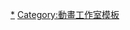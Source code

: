 {{Navbox
| name=Ufotable
| title=[[ufotable]]
| listclass = hlist
| titlestyle=background:#87ceeb
| groupstyle=background:#87ceeb

| group1=電視動畫
| list1=
* [[白色猎人|Weiß kreuz Glühen]]
* [[急救超人兵團]]
* {{link-ja|2X2忍傳|ニニンがシノブ伝}}
* [[雙戀 Alternative]]
* [[星際海盜]]
* [[校園烏托邦 學美向前衝！]]
* [[Fate/Zero]]
* [[空之境界|劇場版 空之境界]]
* [[Fate/stay night Unlimited Blade Works (电视动画)|Fate/stay night [Unlimited Blade Works]]]
* [[熱情傳奇|熱情傳奇～導師的黎明～]]
* [[噬神者|GOD EATER]]
* [[情热传说 the X|Tales of Zestiria the X]]
* [[刀劍亂舞|活擊 刀劍亂舞]]
* [[衛宮家今天的餐桌風景]]
* [[鬼滅之刃 竈門炭治郎 立志篇]]
* [[鬼滅之刃劇場版 無限列車篇|鬼滅之刃 無限列車篇]]
* [[鬼滅之刃 遊郭篇]]

| group2=OVA
| list2=
* [[發明工坊]]
* [[交響曲傳奇]]
* [[美食獵人TORIKO]]
* [[魚 (漫畫)|魚]]
* [[實乃里Scramble!]]
* [[百合星人奈緒子美眉]]

| group3=劇場版動畫
| list3=
* [[空之境界|劇場版 空之境界]]
* {{link-ja|櫻花的溫度|桜の温度}}
* [[空之境界|劇場版 空之境界 俯瞰風景3D]]
* [[Fate/Zero|Fate/Zero Cafe]]
* [[空之境界|劇場版 空之境界 未來福音]]
* [[空之境界|劇場版 空之境界 未來福音 extra chorus]]
* [[诅咒屋姐妹|小魔法姐妹：優優與寧寧]]
* [[Fate/stay night Heaven's Feel|Fate/stay night [Heaven's Feel]]]
* [[鬼滅之刃劇場版 無限列車篇|劇場版 鬼滅之刃 無限列車篇]]
* [[魔法使之夜]]

| group4 = 其他動畫
| list4 =
* {{link-ja|Animate店長|アニメ店長|Animate店長激情版}}
* {{link-ja|Animate店長|アニメ店長|Animate店長×東方Project}}

| group5 = 遊戲
| list5 =
* [[交響樂之雨]]
* [[召喚夜響曲 鑄劍物語2]]
* [[雙戀 Alternative|雙戀 Alternative：戀愛、少女與機關槍]]
* [[召喚夜響曲外傳 破曉之翼]]
* [[龍影咒]]
* {{link-ja|魔界戰記DISGAEA 2|魔界戰記ディスガイア2}}
* [[校園烏托邦 學美向前衝！|校園烏托邦 學美向前衝！閃亮快樂祭典！]]
* [[任天堂明星大亂鬥X]]
* {{link-ja|魔界戰記DISGAEA 3|魔界戰記ディスガイア3}}
* {{link-ja|望鄉之風|ノスタルジオの風}}
* [[水之魔石|-{zh-cn:水之魔石; zh-tw:魔導戰記; zh-hk:水之魔石;}-]]
* {{link-ja|召喚夜想曲新傳 毀滅之劍與應許騎士|サモンナイトグランテーゼ 滅びの剣と約束の騎士}}
* [[噬神者|-{zh-cn:噬神者; zh-tw:噬神者; zh-hk:噬神戰士;}-]]
* [[噬神者|-{zh-cn:噬神者; zh-tw:噬神者; zh-hk:噬神戰士;}- 神機解放]]
* [[BLACK★ROCK SHOOTER|BLACK★ROCK SHOOTER THE GAME]]
* [[無盡傳奇|-{zh-cn:无尽传说; zh-hant:無盡傳奇;}-]]
* [[無盡傳奇2|-{zh-cn:无尽传说; zh-hant:無盡傳奇;}-2]]
* [[Fate/Zero|Fate/Zero [Next Encounter]]]
* [[Fate/stay night|Fate/stay night [Réalta Nua]]]
* {{link-ja|花札道中記|とびだせ!トラぶる花札道中記}}
* {{link-ja|召喚夜響曲5|サモンナイト5}}
* [[Fate/Zero|Fate/Zero The Adventure]]
* {{link-ja|交響曲傳奇 同音包|テイルズ オブ シンフォニア ユニゾナントパック}}
* [[噬神者2|-{zh-cn:噬神者; zh-tw:噬神者; zh-hk:噬神戰士;}-2]]
* {{tsl|ja|NAtURAL DOCtRINE}}
* [[Fate/hollow ataraxia]]
* [[Fate/hollow ataraxia|Capsule Servant]]
* [[熱情傳奇|-{zh-cn:情热传说; zh-hant:熱情傳奇;}-]]
* [[噬神者2|-{zh-cn:噬神者; zh-tw:噬神者; zh-hk:噬神戰士;}-2 狂怒解放]]
* [[噬神者3|-{zh-cn:噬神者; zh-tw:噬神者; zh-hk:噬神戰士;}-3]]
* [[鬼滅之刃 火之神血風譚]]

| group6 = 關聯活動
| list6 =
* [[Machi★Asobi]]
* {{link-ja|Puchi★Asobi|ぷち★アソビ}}

}}<noinclude>
[[Category:ufotable|*]]
[[Category:動畫工作室模板]]
</noinclude>